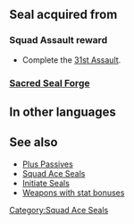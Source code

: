 {{SkillPage Tabs}}{{Passive
|name=Squad Ace AE
|type=S
|exclusive=0
|1name=Squad Ace AE 1
|1tagid=SID_第31迷宮の覇者1
|1effect=Grants HP+3, Atk+1.
|1cost=100
|1required=-
|1next=-
|2name=Squad Ace AE 2
|2tagid=SID_第31迷宮の覇者2
|2effect=Grants HP+4, Atk+2.
|2cost=200
|statModifiers1=3,1,0,0,0
|statModifiers2=4,2,0,0,0
|canUseMove={{MoveList|all}}
|canUseWeapon={{WeaponList|all}}
|properties=
}}
==Seal acquired from==
===Squad Assault reward===
* Complete the [[31st Assault]].
===[[Sacred Seal Forge]]===
{{SealCosts
|seals=Squad Ace AE 1;Squad Ace AE 2
|badgeColor=Scarlet
|costs1=-
|costs2=400;1000;100
}}
==In other languages==
{{OtherLanguages
|english=Squad Ace AE
|japanese=第３１迷宮の覇者
|german=Überfall-Ass AE
|spanishEU=As del asalto AE
|spanishLA=As del asalto AE
|french=Assaut réussi AE
|italian=Asso sq. AE
|chineseTW=第３１迷宮的霸王１
|portuguese=Esquadrão ás AE
}}
==See also==
* [[Plus Passives]]
* [[Squad Ace Seals]]
* [[Initiate Seals]]
* [[:Category:Weapons with stat bonuses|Weapons with stat bonuses]]
{{Seals Navbox}}
[[Category:Squad Ace Seals]]